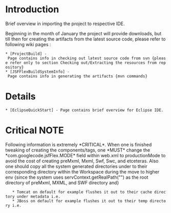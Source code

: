 = Introduction =

Brief overview in importing the project to respective IDE. 

Beginning in the month of January the project will provide downloads, but till then for creating the artifacts from the latest source code, please refer to following wiki pages :
 * [ProjectBuild] - Page contains info in checking out latest source code from svn {please refer only to section Checking out/Extracting the resources from repository}
 * [JSFFlexBuildSystemInfo] - Page contains info in generating the artifacts {mvn commands} 


= Details =

 * [EclipseQuickStart] - Page contains brief overview for Eclipse IDE.

= Critical NOTE =
Following information is extremely *CRITICAL*. When one is finished tweaking of creating the components/tags, one *MUST* change the *com.googlecode.jsfFlex.MODE* field within web.xml to productionMode to avoid the cost of creating preMxml, Mxml, Swf, Swc, and etceteras. Also one should copy all the system generated directories under {{{Webcontent/swf/*}}} to their corresponding directory within the Workspace during the move to higher env {since the system uses servContext.getRealPath("") as the root directory of preMxml, MXML, and SWF directory and}
    * Tomcat on default for example flushes it out to their cache directory under metadata i.e. {{{C:\OpenSource\.metadata\.plugins\org.eclipse.wst.server.core\tmp0\wtpwebapps\jsf-flex-examples}}}
    * JBoss on default for example flushes it out to their temp directory i.e. {{{C:\Program Files\jboss-4.2.3.GA\server\default\tmp\deploy\tmp46689jsf-flex-examples.war}}}